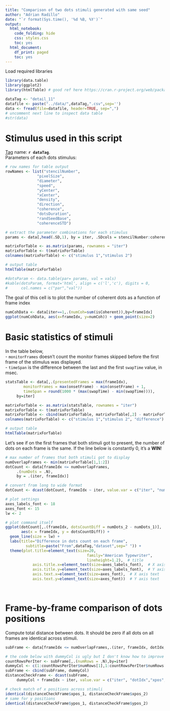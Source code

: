 ```yaml
---
title: "Comparison of two dots stimuli generated with same seed"
author: "Adrian Radillo"
date: "`r format(Sys.time(), '%d %B, %Y')`"
output:
  html_notebook:
    code_folding: hide
    css: styles.css
    toc: yes
  html_document:
    df_print: paged
    toc: yes
---
```


Load required libraries
```r
library(data.table)
library(ggplot2)
library(htmlTable) # good ref here https://cran.r-project.org/web/packages/htmlTable/readme/README.html
```
```r
dataTag <- "detail_11"
datafile <- paste("../data/",dataTag,".csv",sep='')
data <- fread(file=datafile, header=TRUE, sep=",")
# uncomment next line to inspect data table
#str(data)
```
# Stimulus used in this script
[Tag](https://github.com/aernesto/dotsStimExperiments/releases) name: **`r dataTag`**.  
Parameters of each dots stimulus:  
```r
# row names for table output
rowNames <- list("stencilNumber", 
              "pixelSize",
              "diameter",
              "speed",
              "yCenter",
              "xCenter",
              "density",
              "direction",
              "coherence",
              "dotsDuration",
              "randSeedBase",
              "coherenceSTD")

# extract the parameter combinations for each stimulus
params <- data[,head(.SD,1), by = iter, .SDcols = stencilNumber:coherenceSTD]

matrixForTable <- as.matrix(params, rownames = "iter")
matrixForTable <- t(matrixForTable)
colnames(matrixForTable) <- c("stimulus 1","stimulus 2")

# output table
htmlTable(matrixForTable)

#dotsParam <- data.table(par= params, val = vals)
#kable(dotsParam, format='html', align = c('l','c'), digits = 0,
#      col.names = c("par","val"))
```
The goal of this cell is to plot the number of coherent dots as a function of frame index
```r
numCohData <- data[iter==1,.(numCoh=sum(isCoherent)),by=frameIdx]
ggplot(numCohData, aes(x=frameIdx, y=numCoh)) + geom_point(size=2)
```


# Basic statistics of stimuli
In the table below,   
- `monitorFrames` doesn't count the monitor frames skipped before the first frame of the stimulus was displayed.  
- `timeSpan` is the difference between the last and the first `swapTime` value, in msec.
```r
statsTable <- data[,.(presentedFrames = max(frameIdx), 
        monitorFrames = max(onsetFrame) - min(onsetFrame) + 1,
        timeSpan = round(1000 * (max(swapTime) - min(swapTime)))), 
     by=iter]

matrixForTable <- as.matrix(statsTable, rownames = "iter")
matrixForTable <- t(matrixForTable)
matrixForTable <- cbind(matrixForTable, matrixForTable[,2] - matrixForTable[,1])
colnames(matrixForTable) <- c("stimulus 1","stimulus 2", "difference")

# output table
htmlTable(matrixForTable)
```

Let's see if on the first frames that both stimuli got to present, the number of dots on each frame is the same. If the line below is constantly 0, it's a **WIN**!

```r
# max number of frames that both stimuli got to display
numOverlapFrames <- min(matrixForTable[1,1:2])
dotCount <- data[frameIdx <= numOverlapFrames,
     .(numDots = .N), 
     by = .(iter, frameIdx)]

# convert from long to wide format
dotCount <- dcast(dotCount, frameIdx ~ iter, value.var = c("iter", "numDots"))

```

```r
# plot settings
axes_labels_font <- 18
axes_font <- 15
lw <- 2

# plot command itself
ggplot(dotCount[,.(frameIdx, dotsCountDiff = numDots_2 - numDots_1)], 
       aes(x = frameIdx, y = dotsCountDiff)) +
  geom_line(size = lw) + 
  labs(title="Difference in dots count on each frame",
         subtitle=paste("From",dataTag,"dataset",sep=" ")) + 
  theme(plot.title=element_text(size=20,
                                    family="American Typewriter",
                                    lineheight=1.2),  # title
            axis.title.x=element_text(size=axes_labels_font),  # X axis title
            axis.title.y=element_text(size=axes_labels_font),  # Y axis title
            axis.text.x=element_text(size=axes_font),  # X axis text
            axis.text.y=element_text(size=axes_font))  # Y axis text




```


# Frame-by-frame comparison of dots positions 
Compute total distance between dots. It should be zero if all dots on all frames are identical across stimuli.

```r
subFrame <- data[frameIdx <= numOverlapFrames,.(iter, frameIdx, dotIdx, xpos, ypos)]

# the code below with dummyCol is ugly but I don't know how to improve it...
countRowsPerIter <- subFrame[,.(numRows = .N),by=iter]
dummyCol <- c(1:countRowsPerIter$numRows[1],1:countRowsPerIter$numRows[2])
subFrame <- cbind(subFrame, dummyCol)
distanceCheckFrame <- dcast(subFrame,
     dummyCol + frameIdx ~ iter, value.var = c("iter", "dotIdx","xpos","ypos"))

# check match of x positions across stimuli
identical(distanceCheckFrame$xpos_1, distanceCheckFrame$xpos_2)
# same for y positions
identical(distanceCheckFrame$ypos_1, distanceCheckFrame$ypos_2)
```

